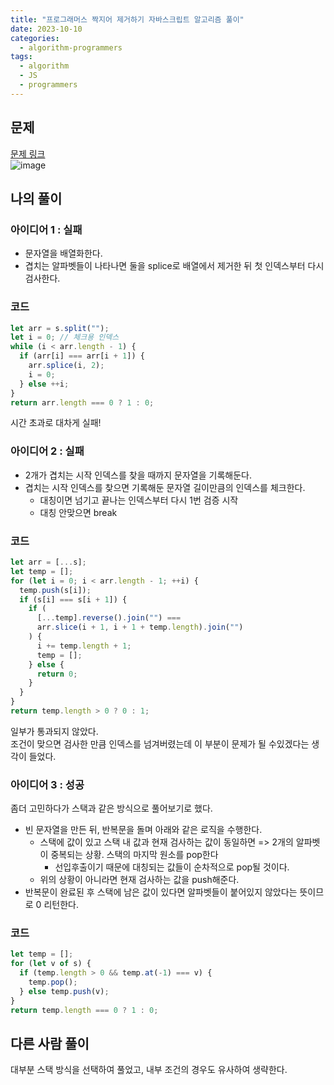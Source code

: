 ```yaml
---
title: "프로그래머스 짝지어 제거하기 자바스크립트 알고리즘 풀이"
date: 2023-10-10
categories:
  - algorithm-programmers
tags:
  - algorithm
  - JS
  - programmers
---
```


## 문제

[문제 링크](https://school.programmers.co.kr/learn/courses/30/lessons/12973)  
![image](https://github.com/makepin2r/TIL/assets/39889583/43967bf0-0d99-44a2-92ab-60bbe2d17733)

## 나의 풀이

### 아이디어 1 : 실패

- 문자열을 배열화한다.
- 겹치는 알파벳들이 나타나면 둘을 splice로 배열에서 제거한 뒤 첫 인덱스부터 다시 검사한다.

### 코드

```javascript
let arr = s.split("");
let i = 0; // 체크용 인덱스
while (i < arr.length - 1) {
  if (arr[i] === arr[i + 1]) {
    arr.splice(i, 2);
    i = 0;
  } else ++i;
}
return arr.length === 0 ? 1 : 0;
```

시간 초과로 대차게 실패!

### 아이디어 2 : 실패

- 2개가 겹치는 시작 인덱스를 찾을 때까지 문자열을 기록해둔다.
- 겹치는 시작 인덱스를 찾으면 기록해둔 문자열 길이만큼의 인덱스를 체크한다.
  - 대칭이면 넘기고 끝나는 인덱스부터 다시 1번 검증 시작
  - 대칭 안맞으면 break

### 코드

```javascript
let arr = [...s];
let temp = [];
for (let i = 0; i < arr.length - 1; ++i) {
  temp.push(s[i]);
  if (s[i] === s[i + 1]) {
    if (
      [...temp].reverse().join("") ===
      arr.slice(i + 1, i + 1 + temp.length).join("")
    ) {
      i += temp.length + 1;
      temp = [];
    } else {
      return 0;
    }
  }
}
return temp.length > 0 ? 0 : 1;
```

일부가 통과되지 않았다.  
조건이 맞으면 검사한 만큼 인덱스를 넘겨버렸는데 이 부분이 문제가 될 수있겠다는 생각이 들었다.

### 아이디어 3 : 성공

좀더 고민하다가 스택과 같은 방식으로 풀어보기로 했다.

- 빈 문자열을 만든 뒤, 반복문을 돌며 아래와 같은 로직을 수행한다.
  - 스택에 값이 있고 스택 내 값과 현재 검사하는 값이 동일하면 => 2개의 알파벳이 중복되는 상황. 스택의 마지막 원소를 pop한다
    - 선입후출이기 때문에 대칭되는 값들이 순차적으로 pop될 것이다.
  - 위의 상황이 아니라면 현재 검사하는 값을 push해준다.
- 반복문이 완료된 후 스택에 남은 값이 있다면 알파벳들이 붙어있지 않았다는 뜻이므로 0 리턴한다.

### 코드

```javascript
let temp = [];
for (let v of s) {
  if (temp.length > 0 && temp.at(-1) === v) {
    temp.pop();
  } else temp.push(v);
}
return temp.length === 0 ? 1 : 0;
```

## 다른 사람 풀이

대부분 스택 방식을 선택하여 풀었고, 내부 조건의 경우도 유사하여 생략한다.
